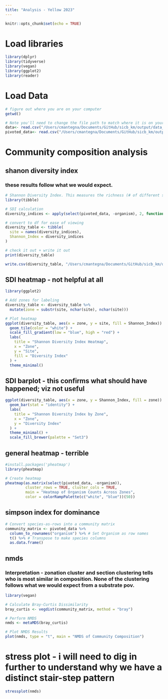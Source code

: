 ```yaml
---
title: "Analysis - Yellow 2023"
---
```


```r
knitr::opts_chunk$set(echo = TRUE)
```

# Load libraries
```r

library(dplyr)
library(tidyverse)
library(vegan)
library(ggplot2)
library(reader)

```

# Load Data
```r

# figure out where you are on your computer
getwd()

# Note you'll need to change the file path to match where it is on your computer
data<- read.csv("/Users/cmantegna/Documents/GitHub/sicb_km/output/data_adjusted/cleaned_data.csv")
pivoted_data<- read.csv("/Users/cmantegna/Documents/GitHub/sicb_km/output/data_adjusted/pivoted_data.csv")
```

# Community composition analysis
## shanon diversity index
### these results follow what we would expect.
```r

# Shannon Diversity Index. This measures the richness (# of different species present) and evenness of species distribution. Higher numbers indicate greater diversity and even distribution, lower numbers indicate lower diversity d/y a few species dominating the landscape.
library(tibble)

# SDI calculation
diversity_indices <- apply(select(pivoted_data, -organism), 2, function(x) diversity(x, index = "shannon"))

# convert to df for ease of viewing
diversity_table <- tibble(
  site = names(diversity_indices),
  Shannon_Index = diversity_indices
)

# check it out + write it out
print(diversity_table)

write.csv(diversity_table, "/Users/cmantegna/Documents/GitHub/sicb_km/output/tables/sdi.csv", row.names = FALSE)

```

## SDI heatmap - not helpful at all
```r

library(ggplot2)

# Add zones for labeling
diversity_table <- diversity_table %>%
  mutate(zone = substr(site, nchar(site), nchar(site)))

# Plot heatmap
ggplot(diversity_table, aes(x = zone, y = site, fill = Shannon_Index)) +
  geom_tile(color = "white") +
  scale_fill_gradient(low = "blue", high = "red") +
  labs(
    title = "Shannon Diversity Index Heatmap",
    x = "Zone",
    y = "Site",
    fill = "Diversity Index"
  ) +
  theme_minimal()

```

## SDI barplot - this confirms what should have happened; viz not useful
```r

ggplot(diversity_table, aes(x = zone, y = Shannon_Index, fill = zone)) +
  geom_bar(stat = "identity") +
  labs(
    title = "Shannon Diversity Index by Zone",
    x = "Zone",
    y = "Diversity Index"
  ) +
  theme_minimal() +
  scale_fill_brewer(palette = "Set3")

```

## general heatmap - terrible
```r

#install.packages('pheatmap')
library(pheatmap)

# Create heatmap
pheatmap(as.matrix(select(pivoted_data, -organism)),
         cluster_rows = TRUE, cluster_cols = TRUE,
         main = "Heatmap of Organism Counts Across Zones",
         color = colorRampPalette(c("white", "blue"))(50))

```

## simpson index for dominance
```r

# Convert species-as-rows into a community matrix
community_matrix <- pivoted_data %>%
  column_to_rownames("organism") %>% # Set Organism as row names
  t() %>% # Transpose to make species columns
  as.data.frame()


```

## nmds
### Interpretation - zonation cluster and section clustering tells who is most similar in composition. None of the clustering follows what we would expect from a substrate pov.
```r

library(vegan)

# Calculate Bray-Curtis Dissimilarity
bray_curtis <- vegdist(community_matrix, method = "bray")

# Perform NMDS
nmds <- metaMDS(bray_curtis)

# Plot NMDS Results
plot(nmds, type = "t", main = "NMDS of Community Composition")

```

# stress plot - i will need to dig in further to understand why we have a distinct stair-step pattern
```r

stressplot(nmds)

```
